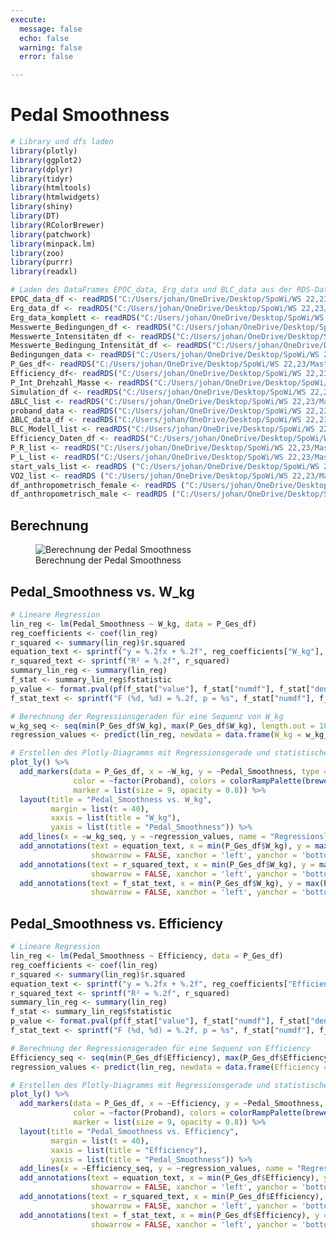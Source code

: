 ```yaml
---
execute:
  message: false
  echo: false
  warning: false
  error: false

---
```


# Pedal Smoothness {.tabset}


```r
# Library und dfs laden
library(plotly)
library(ggplot2)
library(dplyr)
library(tidyr)
library(htmltools)
library(htmlwidgets)
library(shiny)
library(DT)
library(RColorBrewer)
library(patchwork)
library(minpack.lm)
library(zoo)
library(purrr)
library(readxl)

# Laden des DataFrames EPOC_data, Erg_data und BLC_data aus der RDS-Datei
EPOC_data_df <- readRDS("C:/Users/johan/OneDrive/Desktop/SpoWi/WS 22,23/Masterarbeit - Wirkungsgrad/Daten/Probanden_Energieberechnung/xlsm/EPOC_data_df.rds")
Erg_data_df <- readRDS("C:/Users/johan/OneDrive/Desktop/SpoWi/WS 22,23/Masterarbeit - Wirkungsgrad/Daten/Probanden_Energieberechnung/xlsm/Erg_data_df.rds")
Erg_data_komplett <- readRDS("C:/Users/johan/OneDrive/Desktop/SpoWi/WS 22,23/Masterarbeit - Wirkungsgrad/Daten/Probanden_Energieberechnung/xlsm/Erg_data_komplett.rds")
Messwerte_Bedingungen_df <- readRDS("C:/Users/johan/OneDrive/Desktop/SpoWi/WS 22,23/Masterarbeit - Wirkungsgrad/Daten/Probanden_Energieberechnung/xlsm/Messwerte_Bedingungen_df.rds")
Messwerte_Intensitäten_df <- readRDS("C:/Users/johan/OneDrive/Desktop/SpoWi/WS 22,23/Masterarbeit - Wirkungsgrad/Daten/Probanden_Energieberechnung/xlsm/Messwerte_Intensitäten_df.rds")
Messwerte_Bedingung_Intensität_df <- readRDS("C:/Users/johan/OneDrive/Desktop/SpoWi/WS 22,23/Masterarbeit - Wirkungsgrad/Daten/Probanden_Energieberechnung/xlsm/Messwerte_Bedingung_Intensität_df.rds")
Bedingungen_data <- readRDS("C:/Users/johan/OneDrive/Desktop/SpoWi/WS 22,23/Masterarbeit - Wirkungsgrad/Daten/Probanden_Energieberechnung/xlsm/Bedingungen_data.rds")
P_Ges_df<- readRDS("C:/Users/johan/OneDrive/Desktop/SpoWi/WS 22,23/Masterarbeit - Wirkungsgrad/Daten/Probanden_Energieberechnung/xlsm/Efficiency_Daten_df.rds")
Efficiency_df<- readRDS("C:/Users/johan/OneDrive/Desktop/SpoWi/WS 22,23/Masterarbeit - Wirkungsgrad/Daten/Probanden_Energieberechnung/xlsm/Efficiency_Daten_df.rds")
P_Int_Drehzahl_Masse <- readRDS("C:/Users/johan/OneDrive/Desktop/SpoWi/WS 22,23/Masterarbeit - Wirkungsgrad/Daten/Probanden_Energieberechnung/xlsm/P_Int_Drehzahl_Masse.rds")
Simulation_df <- readRDS("C:/Users/johan/OneDrive/Desktop/SpoWi/WS 22,23/Masterarbeit - Wirkungsgrad/Daten/Probanden_Energieberechnung/xlsm/Simulation_df.rds")
ΔBLC_list <- readRDS("C:/Users/johan/OneDrive/Desktop/SpoWi/WS 22,23/Masterarbeit - Wirkungsgrad/Daten/Probanden_Energieberechnung/xlsm/BLC_list.rds")
proband_data <- readRDS("C:/Users/johan/OneDrive/Desktop/SpoWi/WS 22,23/Masterarbeit - Wirkungsgrad/Daten/Probanden_Energieberechnung/xlsm/proband_data.rds")
ΔBLC_data_df <- readRDS("C:/Users/johan/OneDrive/Desktop/SpoWi/WS 22,23/Masterarbeit - Wirkungsgrad/Daten/Probanden_Energieberechnung/xlsm/BLC_data_df.rds")
BLC_Modell_list <- readRDS("C:/Users/johan/OneDrive/Desktop/SpoWi/WS 22,23/Masterarbeit - Wirkungsgrad/Daten/Probanden_Energieberechnung/xlsm/BLC_Modell_list.rds")
Efficiency_Daten_df <- readRDS("C:/Users/johan/OneDrive/Desktop/SpoWi/WS 22,23/Masterarbeit - Wirkungsgrad/Daten/Probanden_Energieberechnung/xlsm/Efficiency_Daten_df.rds")
P_R_list <- readRDS("C:/Users/johan/OneDrive/Desktop/SpoWi/WS 22,23/Masterarbeit - Wirkungsgrad/Daten/Probanden_Energieberechnung/xlsm/P_R_list.rds")
P_L_list <- readRDS("C:/Users/johan/OneDrive/Desktop/SpoWi/WS 22,23/Masterarbeit - Wirkungsgrad/Daten/Probanden_Energieberechnung/xlsm/P_L_list.rds")
start_vals_list <- readRDS ("C:/Users/johan/OneDrive/Desktop/SpoWi/WS 22,23/Masterarbeit - Wirkungsgrad/Daten/Probanden_Energieberechnung/xlsm/start_vals_list.rds")
VO2_list <- readRDS ("C:/Users/johan/OneDrive/Desktop/SpoWi/WS 22,23/Masterarbeit - Wirkungsgrad/Daten/Probanden_Energieberechnung/xlsm/VO2_list.rds")
df_anthropometrisch_female <- readRDS ("C:/Users/johan/OneDrive/Desktop/SpoWi/WS 22,23/Masterarbeit - Wirkungsgrad/Daten/Probanden_Energieberechnung/xlsm/df_anthropometrisch_female.rds")
df_anthropometrisch_male <- readRDS ("C:/Users/johan/OneDrive/Desktop/SpoWi/WS 22,23/Masterarbeit - Wirkungsgrad/Daten/Probanden_Energieberechnung/xlsm/df_anthropometrisch_male.rds")
```


## Berechnung

![Berechnung der Pedal Smoothness](images/Pedal_Smoothness.png)

## Pedal_Smoothness vs. W_kg

```r
# Lineare Regression
lin_reg <- lm(Pedal_Smoothness ~ W_kg, data = P_Ges_df)
reg_coefficients <- coef(lin_reg)
r_squared <- summary(lin_reg)$r.squared
equation_text <- sprintf("y = %.2fx + %.2f", reg_coefficients["W_kg"], reg_coefficients["(Intercept)"])
r_squared_text <- sprintf("R² = %.2f", r_squared)
summary_lin_reg <- summary(lin_reg)
f_stat <- summary_lin_reg$fstatistic
p_value <- format.pval(pf(f_stat["value"], f_stat["numdf"], f_stat["dendf"], lower.tail = FALSE), digits = 4)
f_stat_text <- sprintf("F (%d, %d) = %.2f, p = %s", f_stat["numdf"], f_stat["dendf"], f_stat["value"], p_value)

# Berechnung der Regressionsgeraden für eine Sequenz von W_kg
w_kg_seq <- seq(min(P_Ges_df$W_kg), max(P_Ges_df$W_kg), length.out = 100)
regression_values <- predict(lin_reg, newdata = data.frame(W_kg = w_kg_seq))

# Erstellen des Plotly-Diagramms mit Regressionsgerade und statistischen Informationen + ColorBrewer
plot_ly() %>%
  add_markers(data = P_Ges_df, x = ~W_kg, y = ~Pedal_Smoothness, type = 'scatter', mode = 'markers',
              color = ~factor(Proband), colors = colorRampPalette(brewer.pal(10,"Spectral"))(20),
              marker = list(size = 9, opacity = 0.8)) %>%
  layout(title = "Pedal_Smoothness vs. W_kg",
         margin = list(t = 40), 
         xaxis = list(title = "W_kg"),
         yaxis = list(title = "Pedal_Smoothness")) %>%
  add_lines(x = ~w_kg_seq, y = ~regression_values, name = "Regressionslinie", line = list(color = 'darkgrey', width = 2)) %>%
  add_annotations(text = equation_text, x = min(P_Ges_df$W_kg), y = max(P_Ges_df$Pedal_Smoothness), 
                  showarrow = FALSE, xanchor = 'left', yanchor = 'bottom') %>%
  add_annotations(text = r_squared_text, x = min(P_Ges_df$W_kg), y = max(P_Ges_df$Pedal_Smoothness) * 0.98, 
                  showarrow = FALSE, xanchor = 'left', yanchor = 'bottom') %>%
  add_annotations(text = f_stat_text, x = min(P_Ges_df$W_kg), y = max(P_Ges_df$Pedal_Smoothness) * 0.96, 
                  showarrow = FALSE, xanchor = 'left', yanchor = 'bottom')
```

## Pedal_Smoothness vs. Efficiency

```r
# Lineare Regression
lin_reg <- lm(Pedal_Smoothness ~ Efficiency, data = P_Ges_df)
reg_coefficients <- coef(lin_reg)
r_squared <- summary(lin_reg)$r.squared
equation_text <- sprintf("y = %.2fx + %.2f", reg_coefficients["Efficiency"], reg_coefficients["(Intercept)"])
r_squared_text <- sprintf("R² = %.2f", r_squared)
summary_lin_reg <- summary(lin_reg)
f_stat <- summary_lin_reg$fstatistic
p_value <- format.pval(pf(f_stat["value"], f_stat["numdf"], f_stat["dendf"], lower.tail = FALSE), digits = 4)
f_stat_text <- sprintf("F (%d, %d) = %.2f, p = %s", f_stat["numdf"], f_stat["dendf"], f_stat["value"], p_value)

# Berechnung der Regressionsgeraden für eine Sequenz von Efficiency
Efficiency_seq <- seq(min(P_Ges_df$Efficiency), max(P_Ges_df$Efficiency), length.out = 100)
regression_values <- predict(lin_reg, newdata = data.frame(Efficiency = Efficiency_seq))

# Erstellen des Plotly-Diagramms mit Regressionsgerade und statistischen Informationen + ColorBrewer
plot_ly() %>%
  add_markers(data = P_Ges_df, x = ~Efficiency, y = ~Pedal_Smoothness, type = 'scatter', mode = 'markers',
              color = ~factor(Proband), colors = colorRampPalette(brewer.pal(10,"Spectral"))(20),
              marker = list(size = 9, opacity = 0.8)) %>%
  layout(title = "Pedal_Smoothness vs. Efficiency",
         margin = list(t = 40), 
         xaxis = list(title = "Efficiency"),
         yaxis = list(title = "Pedal_Smoothness")) %>%
  add_lines(x = ~Efficiency_seq, y = ~regression_values, name = "Regressionslinie", line = list(color = 'darkgrey', width = 2)) %>%
  add_annotations(text = equation_text, x = min(P_Ges_df$Efficiency), y = max(P_Ges_df$Pedal_Smoothness), 
                  showarrow = FALSE, xanchor = 'left', yanchor = 'bottom') %>%
  add_annotations(text = r_squared_text, x = min(P_Ges_df$Efficiency), y = max(P_Ges_df$Pedal_Smoothness) * 0.98, 
                  showarrow = FALSE, xanchor = 'left', yanchor = 'bottom') %>%
  add_annotations(text = f_stat_text, x = min(P_Ges_df$Efficiency), y = max(P_Ges_df$Pedal_Smoothness) * 0.96, 
                  showarrow = FALSE, xanchor = 'left', yanchor = 'bottom')
```